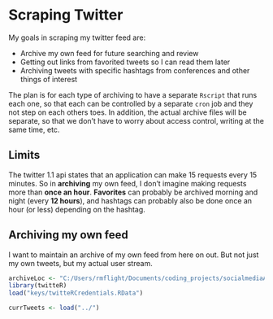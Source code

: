 <!--
  %\VignetteEngine{knitr}
  %\VignetteIndexEntry{Scraping Twitter}
-->

# Scraping Twitter

My goals in scraping my twitter feed are:

* Archive my own feed for future searching and review
* Getting out links from favorited tweets so I can read them later
* Archiving tweets with specific hashtags from conferences and other things of interest

The plan is for each type of archiving to have a separate `Rscript` that runs each one, so that each can be controlled by a separate `cron` job and they not step on each others toes. In addition, the actual archive files will be separate, so that we don't have to worry about access control, writing at the same time, etc.

## Limits

The twitter 1.1 api states that an application can make 15 requests every 15 minutes. So in **archiving** my own feed, I don't imagine making requests more than **once an hour**. **Favorites** can probably be archived morning and night (every **12 hours**), and hashtags can probably also be done once an hour (or less) depending on the hashtag. 

## Archiving my own feed

I want to maintain an archive of my own feed from here on out. But not just my own tweets, but my actual user stream.

```r
archiveLoc <- "C:/Users/rmflight/Documents/coding_projects/socialmediaArchive/twitter"
library(twitteR)
load("keys/twitteRCredentials.RData")

currTweets <- load("../")

```

